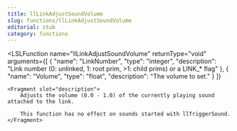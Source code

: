 ```yaml
---
title: llLinkAdjustSoundVolume
slug: functions/llLinkAdjustSoundVolume
editorial: stub
category: functions
---
```


<LSLFunction
	name="llLinkAdjustSoundVolume"
	returnType="void"
	arguments={[
	{
		"name": "LinkNumber",
		"type": "integer",
		"description": "Link number (0: unlinked, 1: root prim, &gt;1: child prims) or a LINK_* flag"
	},
	{
		"name": "Volume",
		"type": "float",
		"description": "The volume to set."
	}
]}
>
	<Fragment slot="description">
		Adjusts the volume (0.0 - 1.0) of the currently playing sound attached to the link.
		
		This function has no effect on sounds started with llTriggerSound.
	</Fragment>
</LSLFunction>
